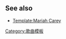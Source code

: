 <noinclude>
{{NoteTA
|G1=Mariah Carey
}}
</noinclude>{{Navbox musical artist
| title       = [[瑪麗亞·凱莉]]歌曲
| state       = {{{state|autocollapse}}}
| bodyclass   = hlist
| name        = Mariah Carey songs
| background  = solo_singer
| above = 
* [[玛丽亚·凯莉单曲列表|单曲列表]]
* [[玛丽亚·凯莉歌曲列表|歌曲列表]]
| listclass   = hlist
| group1  = 《[[Mariah Carey (專輯)|玛丽亚·凯莉]]》 <!-- THESE APPEAR IN THE SAME ORDER THEY APPEAR ON THE ALBUM -->
| list1   =  
*《[[愛的幻影]]》
*《[[车到山前必有路]]》
*《[[我不想哭泣]]》
*《[[會有那麼一天]]》
*《[[愛需要時間]]》

| group2  = 《[[情感 (瑪麗亞凱莉專輯)|情感]]》 <!-- THESE APPEAR IN THE SAME ORDER THEY APPEAR ON THE ALBUM -->
| list2   = 
*《[[Emotions (瑪麗亞·凱莉單曲)|情感]]》
*《[[別走]]》
*《[[讓他發生吧]]》
*《[[If It's Over]]》

| group3  = 《[[现场演唱精选 (玛丽亚·凯莉迷你唱片)|MTV原音重現現場演唱]]》 <!-- THESE APPEAR IN THE SAME ORDER THEY APPEAR ON THE ALBUM -->
| list3   =
*《[[If It's Over]]》
*《[[我在這裡|我將在那裡]]》

| group4  = 《[[音樂盒 (瑪麗亞·凱莉專輯)|音樂盒]]》 <!-- THESE APPEAR IN THE SAME ORDER THEY APPEAR ON THE ALBUM -->
| list4   = 
*《[[夢中情人 (瑪麗亞·凱莉歌曲)|夢中情人]]》
*《[[英雄 (瑪麗亞·凱莉歌曲)|英雄]]》
*《[[無論何時你需要朋友]]》
*《[[失去你#瑪麗亞·凱莉版本|失去你]]》
*《[[Never Forget You]]》

| group5  = 《[[圣诞快乐 (玛丽亚·凯莉专辑)|圣诞快乐]]》 <!-- THESE APPEAR IN THE SAME ORDER THEY APPEAR ON THE ALBUM -->
| list5   = 
*《[[要的就是你]]》
*《[[普世歡騰]]》
*《[[圣善夜]]》

| group6  = 《[[夢遊仙境 (瑪麗亞·凱莉專輯)|夢遊仙境]]》 <!-- THESE APPEAR IN THE SAME ORDER THEY APPEAR ON THE ALBUM -->
| list6   = 
*《[[夢幻 (瑪麗亞·凱莉歌曲)|夢幻]]》
*《[[Underneath the Stars (歌曲)|Underneath the Stars]]》
*《[[甜蜜一日]]》
*《[[敞開雙臂 (旅行者合唱團歌曲)#瑪麗亞·凱莉演唱版本|敞開雙臂]]/[[敞開雙臂 (旅行者合唱團歌曲)#瑪麗亞·凱莉演唱版本|El Amor Que Soñé]]》
*《[[永遠的寶貝]]》
*《[[永遠 (瑪麗亞·凱莉歌曲)|永遠]]》

| group7  = 《[[美麗花蝴蝶 (瑪麗亞·凱莉專輯)|美麗花蝴蝶]]》<!-- THESE APPEAR IN THE SAME ORDER THEY APPEAR ON THE ALBUM -->
| list7   = 
*《[[甜蜜蜜 (瑪麗亞·凱莉歌曲)|甜蜜蜜]]》
*《[[我的一切 (歌曲)|我的一切]]》
*《[[美麗花蝴蝶 (瑪麗亞·凱莉歌曲)|美麗花蝴蝶]]》
*《[[屋頂 (瑪麗亞·凱莉歌曲)|屋頂]]》
*《[[Breakdown (瑪麗亞·凱莉歌曲)|Breakdown]]》
*《[[Close My Eyes (瑪麗亞·凱莉歌曲)|Close My Eyes]]》
*《[[The Beautiful Ones#瑪麗亞·凱莉與小山丘合唱團演唱版本|The Beautiful Ones]]》

| group8  = {{nowrap|《[[獨一無二-白金冠軍單曲全選]]》}} <!-- THESE APPEAR IN THE SAME ORDER THEY APPEAR ON THE ALBUM -->
| list8   = 
*《[[甜心 (雷尼·戴维斯歌曲)|甜心]]》
*《[[只要你相信]]》
*《[[依然相信]]》
*《[[明瞭自己的方向嗎？]]》

| group9  = 《[[七色彩虹]]》<!-- THESE APPEAR IN THE SAME ORDER THEY APPEAR ON THE ALBUM -->
| list9   = 
*《[[芳心終結者]]》
*《[[不能帶走]]》
*《[[毫無勝算]]》
*《[[哭泣寶貝]]》
*《[[感謝上蒼找到你]]》

| group10 = 《[[星光閃閃 (原聲帶)|星光閃閃]]》 <!-- THESE APPEAR IN THE SAME ORDER THEY APPEAR ON THE ALBUM -->
| list10  = 
*《[[Loverboy (瑪麗亞·凱莉歌曲)|Loverboy]]》
*《[[Don't Stop (Funkin' 4 Jamaica)]]》
*《[[Reflections (Care Enough)]]》
*《[[Last Night a D.J. Saved My Life#翻唱|Last Night a DJ Saved My Life]]》
*《[[Never Too Far]]》

| group11 = 《[[跨世紀冠軍精選 (瑪麗亞·凱莉專輯)|跨世紀冠軍精選]]》 <!-- THESE APPEAR IN THE SAME ORDER THEY APPEAR ON THE ALBUM -->
| list11  = 
*《[[無盡的愛 (歌曲)|無盡的愛]]》
*《[[Never Too Far/Hero Medley]]》

| group12 = 《[[幸運手鍊]]》<!-- THESE APPEAR IN THE SAME ORDER THEY APPEAR ON THE ALBUM -->
| list12  = 
*《[[走過風雨]]》
*《[[男孩 (瑪麗亞·凱莉歌曲)|男孩]]》
*《[[心痛 (歌曲)#瑪麗亞·凱莉演唱版本|心痛]]》

| group13 = 《[[唯一混音精選 (瑪麗亞·凱莉專輯)|唯一混音精選]]》<!-- THESE APPEAR IN THE SAME ORDER THEY APPEAR ON THE ALBUM -->
| list13  = 
*《[[I Know What You Want]]》
*《[[U Like This (Megamix)]]》

| group14 = 《[[天后再臨-解放咪咪]]》<!-- THESE APPEAR IN THE SAME ORDER THEY APPEAR ON THE ALBUM -->
| list14 =
*《[[就是這樣 (瑪麗亞·凱莉歌曲)|就是這樣]]》
*《[[我要我們在一起 (歌曲)|我要我們在一起]]》
*《[[搖一搖]]》
*《[[回到我身邊]]》
*《[[打破沉默]]》
*《[[給我你的電話]]》
*《[[振翅高飛 (瑪麗亞·凱莉歌曲)|振翅高飛]]》
*《[[勿忘舊情]]》
*《[[寂寞難耐]]》

| group15 = 《[[蝴蝶效應 (專輯)|蝴蝶效應]]》<!-- THESE APPEAR IN THE SAME ORDER THEY APPEAR ON THE ALBUM -->
| list15  = 
*《[[遷徙 (歌曲)|遷徙]]》
*《[[零距離接觸]]》
*《[[勇敢愛]]》
*《[[副作用 (歌曲)|副作用]]》
*《[[正妹是我]]》
*《[[至死不渝]]》
*《[[再見 (瑪麗亞·凱莉歌曲)|再見]]》

| group16 = 《[[藏愛-冠軍情歌精選]]》<!-- THESE APPEAR IN THE SAME ORDER THEY APPEAR ON THE ALBUM -->
| list16  = 
*《[[英雄 (瑪麗亞·凱莉歌曲)#音樂錄影帶和重錄|英雄]]》 <small>（2008年版本）</small>

| group17 = 《[[不完美天使]]》<!-- THESE APPEAR IN THE SAME ORDER THEY APPEAR ON THE ALBUM -->
| list17  = 
*《[[我賭你知道]]》
*《[[著迷 (瑪麗亞·凱莉歌曲)|著迷]]》
*《[[恨你 (瑪麗亞·凱莉歌曲)|恨你]]》
*《[[離開我視線]]》
*《[[天使落淚]]》
*《[[我想知道愛#瑪麗亞·凱莉演唱版本|我想知道愛]]》

| group18 = 《[[祝你聖誕快樂 (瑪麗亞·凱莉專輯)|祝你聖誕快樂]]》<!-- THESE APPEAR IN THE SAME ORDER THEY APPEAR ON THE ALBUM -->
| list18  = 
*《[[喔 聖誕老公公！]]》
*《[[當聖誕節來臨]]》

| group19 = 《[[聽我...歌情萬種]]》<!-- THESE APPEAR IN THE SAME ORDER THEY APPEAR ON THE ALBUM -->
| list19 = 
*《[[美麗 (瑪麗亞·凱莉歌曲)|美麗]]》
*《[[渴望 (歌曲)|渴望]]》
*《[[你是我的]]》
*《[[不知所措]]》
*《[[放手的藝術]]》
*《[[猜你知道#勞·凱利混音版|猜你知道]]》

| group20 = 《[[真愛永恆 冠軍精選+新歌]]》<!-- THESE APPEAR IN THE SAME ORDER THEY APPEAR ON THE ALBUM -->
| list20  = 
*《[[真愛永恆 (瑪麗亞·凱莉歌曲)|真愛永恆]]》 

| group21 = 《[[流行警報]]》<!-- THESE APPEAR IN THE SAME ORDER THEY APPEAR ON THE ALBUM -->
| list21  = 
*《[[GTFO (瑪麗亞·凱莉歌曲)|GTFO]]》
*《[[With You (瑪麗亞·凱莉歌曲)|With You]]》 
*《[[A No No]]》 

| group22 = 其它歌曲 <!--Can't be called "collaborations" because some songs here aren't. These are just singles that don't come from her albums. In alphabetical order-->
| list22  =
*《[[100% (Mariah Carey song)|100%]]》
*《[[Almost Home (Mariah Carey song)|Almost Home]]》
*《[[Everybody_Hurts#Helping Haiti charity single|Everybody Hurts]]》
*《[[Every Time I Close My Eyes]]》
*《[[站起來！]]》
*《[[Lil' L.O.V.E.]]》
*《[[My Love (The-Dream song)|My Love]]》
*《[[Right to Dream]]》
*《[[So Lonely (Twista & Mariah Carey song)|So Lonely]]》
*《[[Things That U Do]]》
*《[[Triumphant (Get 'Em)]]》
*《[[U Like This (Megamix)]]》
*《[[U Make Me Wanna (Jadakiss song)|U Make Me Wanna]]》
*《[[What More Can I Give]]》

| below = 
*'''{{Icon|Book}} [[Book:Mariah Carey|Book]]'''
*'''{{Icon|Category}} [[:Category:Mariah Carey|Category]]'''
*'''{{Icon|Portal}} [[Portal:Mariah Carey|Portal]]'''
*'''{{Icon|Template}} [[Template:Mariah Carey|Template]]'''
*'''{{Icon|WikiProject}} [[Wikipedia:WikiProject Mariah Carey|WikiProject]]'''

}}<noinclude>
{{collapsible option}}

==See also==
*[[Template:Mariah Carey]]

{{DEFAULTSORT:Carey, Mariah}}
[[Category:歌曲模板]]

</noinclude>